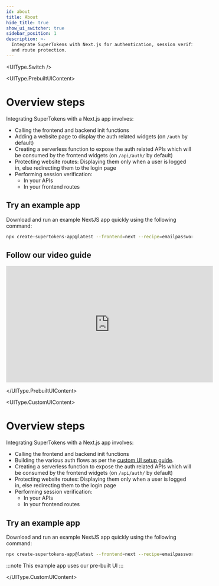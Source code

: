 ```yaml
---
id: about
title: About
hide_title: true
show_ui_switcher: true
sidebar_position: 1
description: >-
  Integrate SuperTokens with Next.js for authentication, session verification,
  and route protection.
---
```



<UIType.Switch />

<UIType.PrebuiltUIContent>

# Overview steps

Integrating SuperTokens with a Next.js app involves:
- Calling the frontend and backend init functions
- Adding a website page to display the auth related widgets (on `/auth` by default)
- Creating a serverless function to expose the auth related APIs which will be consumed by the frontend widgets (on `/api/auth/` by default)
- Protecting website routes: Displaying them only when a user is logged in, else redirecting them to the login page
- Performing session verification:
    - In your APIs
    - In your frontend routes

## Try an example app
Download and run an example NextJS app quickly using the following command:

```bash
npx create-supertokens-app@latest --frontend=next --recipe=emailpassword
```

## Follow our video guide

<iframe width="560" height="315" src="https://www.youtube.com/embed/CVxR-OHorUM?si=UWXDTnA1pH6oRhGC" title="YouTube video player" frameborder="0" allow="accelerometer; autoplay; clipboard-write; encrypted-media; gyroscope; picture-in-picture; web-share" referrerpolicy="strict-origin-when-cross-origin" allowfullscreen></iframe>

</UIType.PrebuiltUIContent>

<UIType.CustomUIContent>

# Overview steps

Integrating SuperTokens with a Next.js app involves:
- Calling the frontend and backend init functions
- Building the various auth flows as per the [custom UI setup guide](../../custom-ui/init/frontend).
- Creating a serverless function to expose the auth related APIs which will be consumed by the frontend widgets (on `/api/auth/` by default)
- Protecting website routes: Displaying them only when a user is logged in, else redirecting them to the login page
- Performing session verification:
    - In your APIs
    - In your frontend routes

## Try an example app

Download and run an example NextJS app quickly using the following command:

```bash
npx create-supertokens-app@latest --frontend=next --recipe=emailpassword
```

:::note
This example app uses our pre-built UI
:::

</UIType.CustomUIContent>
